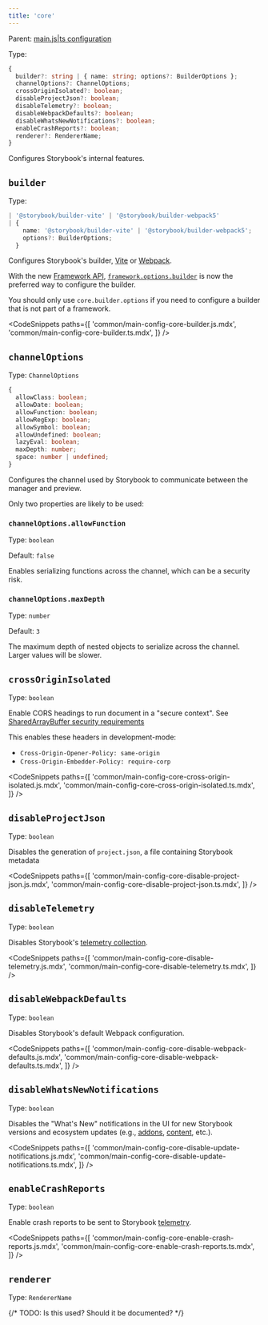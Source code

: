```yaml
---
title: 'core'
---
```


Parent: [main.js|ts configuration](./main-config.md)

Type:

```ts
{
  builder?: string | { name: string; options?: BuilderOptions };
  channelOptions?: ChannelOptions;
  crossOriginIsolated?: boolean;
  disableProjectJson?: boolean;
  disableTelemetry?: boolean;
  disableWebpackDefaults?: boolean;
  disableWhatsNewNotifications?: boolean;
  enableCrashReports?: boolean;
  renderer?: RendererName;
}
```

Configures Storybook's internal features.

## `builder`

Type:

```ts
| '@storybook/builder-vite' | '@storybook/builder-webpack5'
| {
    name: '@storybook/builder-vite' | '@storybook/builder-webpack5';
    options?: BuilderOptions;
  }
```

Configures Storybook's builder, [Vite](../builders/vite.md) or [Webpack](../builders/webpack.md).

<Callout variant="info" icon="💡">

With the new [Framework API](./new-frameworks.md), [`framework.options.builder`](./main-config-framework.md#optionsbuilder) is now the preferred way to configure the builder.

You should only use `core.builder.options` if you need to configure a builder that is not part of a framework.

</Callout>

<CodeSnippets
paths={[
'common/main-config-core-builder.js.mdx',
'common/main-config-core-builder.ts.mdx',
]}
/>

## `channelOptions`

Type: `ChannelOptions`

```ts
{
  allowClass: boolean;
  allowDate: boolean;
  allowFunction: boolean;
  allowRegExp: boolean;
  allowSymbol: boolean;
  allowUndefined: boolean;
  lazyEval: boolean;
  maxDepth: number;
  space: number | undefined;
}
```

Configures the channel used by Storybook to communicate between the manager and preview.

Only two properties are likely to be used:

### `channelOptions.allowFunction`

Type: `boolean`

Default: `false`

Enables serializing functions across the channel, which can be a security risk.

### `channelOptions.maxDepth`

Type: `number`

Default: `3`

The maximum depth of nested objects to serialize across the channel. Larger values will be slower.

## `crossOriginIsolated`

Type: `boolean`

Enable CORS headings to run document in a "secure context". See [SharedArrayBuffer security requirements](https://developer.mozilla.org/en-US/docs/Web/JavaScript/Reference/Global_Objects/SharedArrayBuffer#security_requirements)

This enables these headers in development-mode:

- `Cross-Origin-Opener-Policy: same-origin`
- `Cross-Origin-Embedder-Policy: require-corp`

<CodeSnippets
paths={[
'common/main-config-core-cross-origin-isolated.js.mdx',
'common/main-config-core-cross-origin-isolated.ts.mdx',
]}
/>

## `disableProjectJson`

Type: `boolean`

Disables the generation of `project.json`, a file containing Storybook metadata

<CodeSnippets
paths={[
'common/main-config-core-disable-project-json.js.mdx',
'common/main-config-core-disable-project-json.ts.mdx',
]}
/>

## `disableTelemetry`

Type: `boolean`

Disables Storybook's [telemetry collection](../configure/telemetry.md).

<CodeSnippets
paths={[
'common/main-config-core-disable-telemetry.js.mdx',
'common/main-config-core-disable-telemetry.ts.mdx',
]}
/>

## `disableWebpackDefaults`

Type: `boolean`

Disables Storybook's default Webpack configuration.

<CodeSnippets
paths={[
'common/main-config-core-disable-webpack-defaults.js.mdx',
'common/main-config-core-disable-webpack-defaults.ts.mdx',
]}
/>

## `disableWhatsNewNotifications`

Type: `boolean`

Disables the "What's New" notifications in the UI for new Storybook versions and ecosystem updates (e.g., [addons](https://storybook.js.org/integrations/), [content](https://storybook.js.org/blog/), etc.).

<CodeSnippets
paths={[
'common/main-config-core-disable-update-notifications.js.mdx',
'common/main-config-core-disable-update-notifications.ts.mdx',
]}
/>

## `enableCrashReports`

Type: `boolean`

Enable crash reports to be sent to Storybook [telemetry](../configure/telemetry.md).

<CodeSnippets
paths={[
'common/main-config-core-enable-crash-reports.js.mdx',
'common/main-config-core-enable-crash-reports.ts.mdx',
]}
/>

## `renderer`

Type: `RendererName`

 {/* TODO: Is this used? Should it be documented?  */}